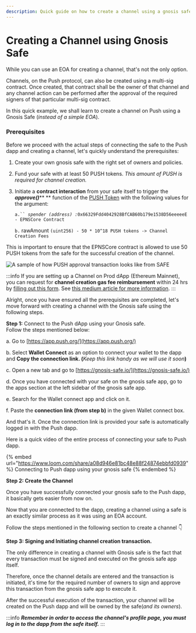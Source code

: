 ```yaml
---
description: Quick guide on how to create a channel using a gnosis safe
---
```



# Creating a Channel using Gnosis Safe

While you can use an EOA for creating a channel, that's not the only option.&#x20;

Channels, on the Push protocol, can also be created using a multi-sig contract. Once created, that contract shall be the owner of that channel and any channel action can be performed after the approval of the required signers of that particular multi-sig contract.

In this quick example, we shall learn to create a channel on Push using a Gnosis Safe (_instead of a simple EOA_).

### Prerequisites

Before we proceed with the actual steps of connecting the safe to the Push dapp and creating a channel, let's quickly understand the prerequisites:

1. Create your own gnosis safe with the right set of owners and policies.
2. Fund your safe with at least 50 PUSH tokens. _This amount of PUSH is required for channel creation._
3.  Initiate a **contract interaction** from your safe itself to trigger the _**approve()**_** ** function of the [PUSH Token](https://etherscan.io/token/0xf418588522d5dd018b425e472991e52ebbeeeeee) with the following values for the argument:

    `a.`` `_`spender (address) :`_`0x66329Fdd4042928BfCAB60b179e1538D56eeeeeE - EPNSCore Contract`

    `b.` rawAmount `(uint256) - 50 * 10^18 PUSH tokens -> Channel Creation Fees`

This is important to ensure that the EPNSCore contract is allowed to use 50 PUSH tokens from the safe for the successful creation of the channel.

![A sample of how PUSH approval transaction looks like from SAFE](../../../../static/img/assets/gnosis-safe-1.png)

:::info
If you are setting up a Channel on Prod dApp (Ethereum Mainnet), you can request for **channel creation gas fee reimbursement** within 24 hrs by [filling out this form](https://docs.google.com/forms/d/e/1FAIpQLScNQ2\_mACRQgyIPsr47woE69\_FOds8aLIGupT20QIEUMfgnQw/viewform). See [this medium article for more information](https://medium.com/ethereum-push-notification-service/calling-all-hobbyist-devs-channel-creation-gas-fee-is-now-refundable-6631ccd01baf).
:::

Alright, once you have ensured all the prerequisites are completed, let's move forward with creating a channel with the Gnosis safe using the following steps.

**Step 1:** Connect to the Push dApp using your Gnosis safe. \
Follow the steps mentioned below:

a. Go to [https://app.push.org/](https://app.push.org/)

b. Select **Wallet Connect** as an option to connect your wallet to the dapp and **Copy the connection link. (**_Keep this link handy as we will use it soon_**)**

c. Open a new tab and go to [https://gnosis-safe.io/](https://gnosis-safe.io/)

d. Once you have connected with your safe on the gnosis safe app, go to the apps section at the left sidebar of the gnosis safe app.

e. Search for the Wallet connect app and click on it.

f. Paste the **connection link (**from step b**)** in the given Wallet connect box.

And that's it. Once the connection link is provided your safe is automatically logged in with the Push dapp.

Here is a quick video of the entire process of connecting your safe to Push dapp.

{% embed url="https://www.loom.com/share/a08d946e81bc48e88f24874ebbfd0939" %}
Connecting to Push dapp using your gnosis safe
{% endembed %}

**Step 2: Create the Channel**&#x20;

Once you have successfully connected your gnosis safe to the Push dapp, it basically gets easier from now on.&#x20;

Now that you are connected to the dapp, creating a channel using a safe is an exactly similar process as it was using an EOA account.

Follow the steps mentioned in the following section to create a channel 👇

<CustomLinkCard text='Deploying your First Channel' link='./deploying-your-first-channel'/>

**Step 3: Signing and Initiating channel creation transaction.**

The only difference in creating a channel with Gnosis safe is the fact that every transaction must be signed and executed on the gnosis safe app itself.

Therefore, once the channel details are entered and the transaction is initiated, it's time for the required number of owners to sign and approve this transaction from the gnosis safe app to execute it.

After the successful execution of the transaction, your channel will be created on the Push dapp and will be owned by the safe(_and its owners_).

:::info
_**Remember in order to access the channel's profile page,  you must log in to the dapp from the safe itself.**_
:::

<!-- {% embed url="https://loom.com/share/388b7a807f5c4bc3b8e7538c90a717a8" %}
Accessing the Channel Dashboard
{% endembed %} -->


<ReactPlayer controls width="100%" url='https://www.loom.com/share/388b7a807f5c4bc3b8e7538c90a717a8' />

